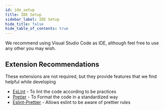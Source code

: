 ```yaml
---
id: ide_setup
title: IDE Setup
sidebar_label: IDE Setup
hide_title: false
hide_table_of_contents: true
---
```



We recommend using Visual Studio Code as IDE, although feel free to use any other you may wish.

## Extension Recommendations

These extensions are not required, but they provide features that we find helpful while developing

- [EsLint](https://marketplace.visualstudio.com/items?itemName=dbaeumer.vscode-eslint) - To lint the code according to be practices
- [Pretier](https://marketplace.visualstudio.com/items?itemName=esbenp.prettier-vscode) - To Format the code in a standardized way
- [Eslint-Prettier](https://marketplace.visualstudio.com/items?itemName=rvest.vs-code-prettier-eslint) - Allows eslint to be aware of prettier rules

<HideNavigation prev />
